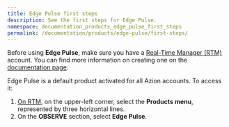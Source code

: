```yaml
---
title: Edge Pulse first steps
description: See the first steps for Edge Pulse.
namespace: documentation_products_edge_pulse_first_steps
permalink: /documentation/products/edge-pulse/first-steps/
---
```


Before using **Edge Pulse**, make sure you have a [Real-Time Manager (RTM)](https://manager.azion.com/) account. You can find more information on creating one on the [documentation page](/en/documentation/products/accounts/creating-account/).

Edge Pulse is a default product activated for all Azion accounts. To access it:

1. [On RTM](https://manager.azion.com/), on the upper-left corner, select the **Products menu**, represented by three horizontal lines.
2. On the **OBSERVE** section, select **Edge Pulse**.
